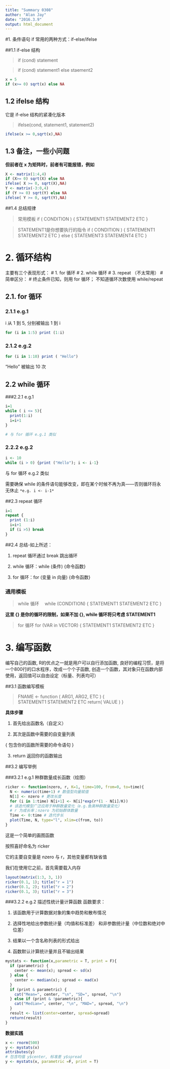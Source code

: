 ```yaml
---
title: "Summary 0308"
author: "Alan Jay"
date: "2016.3.9"
output: html_document
---
```

#1. 条件语句
if 常用的两种方式：if-else/ifelse

##1.1 if-else 结构

> if (cond) statement

> if (cond) statement1 else staement2

```r
x = 5
if (x>= 0) sqrt(x) else NA
```

## 1.2 ifelse 结构

 它是 if-else 结构的紧凑化版本
 
> ifelse(cond, statement1, statement2)

```r

ifelse(x >= 0,sqrt(x),NA)
```

## 1.3 备注，一些小问题

**但前者在 x 为矩阵时，前者有可能报错，例如**

```r

X <- matrix(1:4,4)
if (X>= 0) sqrt(X) else NA
ifelse( X >= 0, sqrt(X),NA)
Y <- matrix(-3:0,4)
if (Y >= 0) sqrt(Y) else NA
ifelse( Y >= 0, sqrt(Y),NA)

```


##1.4 总结规律

> 常用模板
 if ( CONDITION ) 
 { 
   STATEMENT1 
   STATEMENT2 
   ETC 
 } 

> STATEMENT1是你想要执行的指令
 if ( CONDITION ) 
 { 
   STATEMENT1 
   STATEMENT2 
   ETC }
 else { 
   STATEMENT3 
   STATEMENT4
   ETC 
 }

# 2. 循环结构 
主要有三个表现形式：
# 1. for 循环
# 2. while 循环
# 3. repeat （不太常用）
# 简单区分：
# 终止条件已知，则用 for 循环； 不知道循环次数使用 while/repeat 

## 2.1. for 循环
### 2.1.1 e.g.1

i 从 1 到 5, 分别被输出 1 到 i 

```r
for (i in 1:5) print (1:i)
```

### 2.1.2 e.g.2

```r
for (i in 1:10) print ( "Hello")
```
 "Hello" 被输出 10 次

## 2.2 while 循环
###2.2.1 e.g.1

```r

i=1
while ( i <= 5){
  print(1:i)
  i=i+1
}

# 与 for 循环 e.g.1 类似
```

### 2.2.2 e.g.2

```r
i <- 10
while (i > 0) {print ("Hello"); i <- i-1}
```

 与 for 循环 e.g.2 类似
 
 需要确保 while 的条件语句能够改变，即在某个时候不再为真——否则循环将永无休止
`*e.g. i <- i-1*`

##2.3 repeat 循环

```r
i=1
repeat {
  print (1:i)
  i=i+1
  if (i >5) break
}

```

##2.4 总结-如上所述：

1. repeat 循环通过 break 跳出循环

2. while 循环：while (条件) {命令函数}

3. for 循环：for (变量 in 向量) {命令函数}


### 通用模板

> while 循环
　while (CONDITION)
 { STATEMENT1
   STATEMENT2
   ETC
 }

 **这里 {} 是你的循环的限制，如果不加 {}, while 循环将只考虑 STATEMENT1**

> for 循环
 for (VAR in VECTOR)
 { STATEMENT1
   STATEMENT2
   ETC
 }


# 3. 编写函数

 编写自己的函数,
 R的优点之一就是用户可以自行添加函数,
 良好的编程习惯，是将一个800行的口水程序，改成一个个子函数,
 创造一个函数，其对象只在函数内部使用，返回值可以自由设定（标量、列表均可）

##3.1 函数编写模板

> FNAME <- function ( ARG1, ARG2, ETC )
 {  
   STATEMENT1 
   STATEMENT2 
   ETC 
   return( VALUE ) 
 }

**具体步骤**
 
 1. 首先给出函数名（自定义）

 2. 其次是函数中需要的自变量列表

{ 包含你的函数所需要的命令语句 }

 3. return 返回你的函数输出



##3.2 编写举例

###3.2.1 e.g.1 种群数量成长函数（绘图）



```r
ricker <- function(nzero, r, K=1, time=100, from=0, to=time){
  N <- numeric(time+1) # 数值型向量赋值
  N[1] <- nzero # 更改长度
  for (i in 1:time) N[i+1] <- N[i]*exp(r*(1 - N[i]/K))
  # 该迭代模型广泛应用于种群数量变化（e.g.鱼类种群数量变化）
  # r 为成长率；nzero 为初始群体数量
  Time <- 0:time # 迭代步长
  plot(Time, N, type="l", xlim=c(from, to))
}

```

 这是一个简单的画图函数 

 按照喜好命名为 ricker

 它的主要自变量是 nzero 与 r，其他变量都有缺省值

 我们在使用它之前，首先需要载入内存

```r

layout(matrix(1:3, 3, 1))
ricker(0.1, 1); title("r = 1")
ricker(0.1, 2); title("r = 2")
ricker(0.1, 3); title("r = 3")

```

###3.2.2 e.g.2 描述性统计量计算函数
 函数要求：
 
 1. 该函数用于计算数据对象的集中趋势和散布情况

 2. 选择性地给出参数统计量（均值和标准差）
      和非参数统计量（中位数和绝对中位差）

 3. 结果以一个含名称列表的形式给出

 4. 函数默认计算统计量并且不输出结果

```r
mystats <- function(x,parametric = T, print = F){
  if (parametric) {
    center <- mean(x); spread <- sd(x)
  } else {
    center <- median(x); spread <- mad(x)
  }
  if (print & parametric) {
    cat("Mean=", center, "\n", "SD=", spread, "\n")
  } else if (print & !parametric){
    cat("Median=", center, "\n", "MAD=", spread, "\n")   
  }
  result <- list(center=center, spread=spread)
  return(result)
}
```

**数据实践**

```r
x <- rnorm(500)
y <- mystats(x)
attributes(y)
# 包含均值 y$center, 标准差 y$spread
y <- mystats(x, parametric =F, print = T)
```
